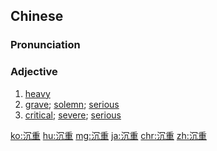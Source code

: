 {{also|沈重}}
==Chinese==
{{zh-forms|t2=沈重}}

===Pronunciation===
{{zh-pron
|m=chénzhòng
|c=cam4 zung6,cam4 cung5
|h=pfs=chhṳ̀m-chhung
|mn=tiâm-tāng/tîm-tāng
|ma=y
|cat=a
}}

===Adjective===
{{zh-adj}}

# [[heavy]] {{gloss|of an object or person}}
# [[grave]]; [[solemn]]; [[serious]] {{gloss|of a situation}}
# [[critical]]; [[severe]]; [[serious]] {{gloss|of a mood, condition, illness, etc.}}

{{zh-cat|Intermediate}}

[[ko:沉重]]
[[hu:沉重]]
[[mg:沉重]]
[[ja:沉重]]
[[chr:沉重]]
[[zh:沉重]]